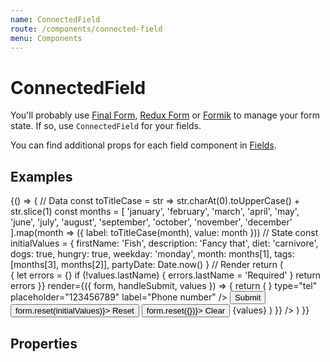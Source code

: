 ```yaml
---
name: ConnectedField
route: /components/connected-field
menu: Components
---
```




# ConnectedField

You'll probably use [Final Form](https://github.com/final-form/react-final-form), [Redux Form](https://github.com/erikras/redux-form) or [Formik](https://github.com/jaredpalmer/formik) to manage your form state. If so, use `ConnectedField` for your fields.

You can find additional props for each field component in [Fields](/fields/file-upload).

## Examples

<Playground>
  {() => {
    // Data
    const toTitleCase = str => str.charAt(0).toUpperCase() + str.slice(1)
    const months = [
      'january',
      'february',
      'march',
      'april',
      'may',
      'june',
      'july',
      'august',
      'september',
      'october',
      'november',
      'december'
    ].map(month => ({ label: toTitleCase(month), value: month }))
    // State
    const initialValues = {
      firstName: 'Fish',
      description: 'Fancy that',
      diet: 'carnivore',
      dogs: true,
      hungry: true,
      weekday: 'monday',
      month: months[1],
      tags: [months[3], months[2]],
      partyDate: Date.now()
    }
    // Render
    return (
      <Form
        initialValues={initialValues}
        onSubmit={console.debug}
        validate={values => {
          let errors = {}
          if (!values.lastName) {
            errors.lastName = 'Required'
          }
          return errors
        }}
        render={({ form, handleSubmit, values }) => {
          return (
            <form onSubmit={handleSubmit}>
              <ConnectedField
                name="firstName"
                component={InputText}
                placeholder="Boaty"
                label="First name"
                mb={20}
              />
              <ConnectedField
                name="lastName"
                component={InputText}
                placeholder="McBoatface"
                label="Last name"
              />
              <ConnectedField
                name="telephone"
                component={InputText}
                icon={<Icon name="phone" size="sm" color="nude.500" />}
                type="tel"
                placeholder="123456789"
                label="Phone number"
              />
              <RadioGroup label="Dietary">
                <ConnectedField name="diet" component={InputRadio} value="vegan" label="Vegan" />
                <ConnectedField
                  name="diet"
                  component={InputRadio}
                  value="herbivore"
                  label="Herbivore"
                  mb={20}
                />
                <ConnectedField
                  name="diet"
                  component={InputRadio}
                  value="omnivore"
                  label="Omnivore"
                  mb={20}
                />
                <ConnectedField
                  name="diet"
                  component={InputRadio}
                  value="carnivore"
                  label="Carnivore"
                />
              </RadioGroup>
              <RadioGroup label="Favourite weekday" flexDirection="row" required>
                <ConnectedField name="weekday" component={RadioTab} value="monday" label="Monday" />
                <ConnectedField
                  name="weekday"
                  component={RadioTab}
                  value="tuesday"
                  label="Tuesday"
                />
                <ConnectedField
                  name="weekday"
                  component={RadioTab}
                  value="wednesday"
                  label="Wednesday"
                />
                <ConnectedField
                  name="weekday"
                  component={RadioTab}
                  value="thursday"
                  label="Thursday"
                />
                <ConnectedField name="weekday" component={RadioTab} value="friday" label="Friday" />
              </RadioGroup>
              <ConnectedField name="hungry" component={Toggle} label="Hungry" />
              <FieldGroup label="Animals">
                <ConnectedField name="dogs" component={InputCheckbox} label="Dogs" />
                <ConnectedField name="cats" component={InputCheckbox} label="Cats" />
              </FieldGroup>
              <ConnectedField
                name="month"
                component={Select}
                options={months}
                label="Favourite month"
                placeholder="Choose month"
              />
              <ConnectedField
                name="tags"
                component={Select}
                options={months}
                isMultiple
                isSearchable
                isCreatable
                label="Tag months"
              />
              <ConnectedField
                name="summary"
                component={InputTextarea}
                placeholder="Keep it short"
                label="Summary"
              />
              <ConnectedField
                name="description"
                component={MarkdownEditor}
                placeholder="Keep it sweet"
                label="Description"
              />
              <ConnectedField name="profile" component={FileUpload} label="Profile pic" />
              <ConnectedField name="partyDate" component={DateTimePicker} label="Party date" />
              <Button type="submit" size="lg" mr={20}>
                Submit
              </Button>
              <Button type="reset" size="lg" mr={20} onClick={() => form.reset(initialValues)}>
                Reset
              </Button>
              <Button type="button" size="lg" onClick={() => form.reset({})}>
                Clear
              </Button>
              <DoczCodeBlock>{values}</DoczCodeBlock>
            </form>
          )
        }}
      />
    )
  }}
</Playground>

## Properties

<Props of={ConnectedField} />
